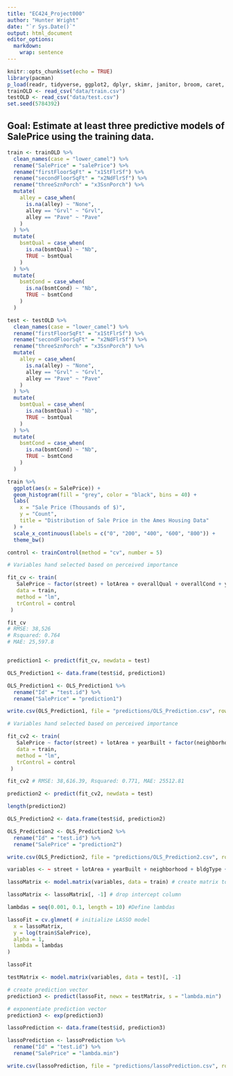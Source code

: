 ```yaml
---
title: "EC424_Project000"
author: "Hunter Wright"
date: "`r Sys.Date()`"
output: html_document
editor_options: 
  markdown: 
    wrap: sentence
---
```


```r
knitr::opts_chunk$set(echo = TRUE)
library(pacman)
p_load(readr, tidyverse, ggplot2, dplyr, skimr, janitor, broom, caret, glmnet)
trainOLD <- read_csv("data/train.csv")
testOLD <- read_csv("data/test.csv")
set.seed(5784392)
```

## Goal: Estimate at least three predictive models of SalePrice using the training data.

```r
train <- trainOLD %>%
  clean_names(case = "lower_camel") %>%
  rename("SalePrice" = "salePrice") %>%
  rename("firstFloorSqFt" = "x1StFlrSf") %>%
  rename("secondFloorSqFt" = "x2NdFlrSf") %>%
  rename("threeSznPorch" = "x3SsnPorch") %>%
  mutate(
    alley = case_when(
      is.na(alley) ~ "None",
      alley == "Grvl" ~ "Grvl",
      alley == "Pave" ~ "Pave"
    )
  ) %>%
  mutate(
    bsmtQual = case_when(
      is.na(bsmtQual) ~ "Nb",
      TRUE ~ bsmtQual
    )
  ) %>%
  mutate(
    bsmtCond = case_when(
      is.na(bsmtCond) ~ "Nb",
      TRUE ~ bsmtCond
    )
  )

```

```r
test <- testOLD %>%
  clean_names(case = "lower_camel") %>%
  rename("firstFloorSqFt" = "x1StFlrSf") %>%
  rename("secondFloorSqFt" = "x2NdFlrSf") %>%
  rename("threeSznPorch" = "x3SsnPorch") %>%
  mutate(
    alley = case_when(
      is.na(alley) ~ "None",
      alley == "Grvl" ~ "Grvl",
      alley == "Pave" ~ "Pave"
    )
  ) %>%
  mutate(
    bsmtQual = case_when(
      is.na(bsmtQual) ~ "Nb",
      TRUE ~ bsmtQual
    )
  ) %>%
  mutate(
    bsmtCond = case_when(
      is.na(bsmtCond) ~ "Nb",
      TRUE ~ bsmtCond
    )
  )

```


```r
train %>%
  ggplot(aes(x = SalePrice)) +
  geom_histogram(fill = "grey", color = "black", bins = 40) +
  labs(
    x = "Sale Price (Thousands of $)",
    y = "Count",
    title = "Distribution of Sale Price in the Ames Housing Data"
  ) +
  scale_x_continuous(labels = c("0", "200", "400", "600", "800")) +
  theme_bw()

```

```r

control <- trainControl(method = "cv", number = 5) 

# Variables hand selected based on perceived importance

fit_cv <- train(
   SalePrice ~ factor(street) + lotArea + overallQual + overallCond + yearBuilt + factor(neighborhood) + factor(bldgType) + factor(houseStyle) + yearRemodAdd + factor(exterQual) + factor(exterCond) + factor(heatingQc) + bedroomAbvGr + kitchenAbvGr,
   data = train,                 
   method = "lm",                
   trControl = control           
 )

fit_cv
# RMSE: 38,526
# Rsquared: 0.764
# MAE: 25,597.8


prediction1 <- predict(fit_cv, newdata = test)

OLS_Prediction1 <- data.frame(test$id, prediction1)

OLS_Prediction1 <- OLS_Prediction1 %>%
  rename("Id" = "test.id") %>%
  rename("SalePrice" = "prediction1")


```

```r
write.csv(OLS_Prediction1, file = "predictions/OLS_Prediction.csv", row.names = FALSE)
```

```r

# Variables hand selected based on perceived importance

fit_cv2 <- train(
   SalePrice ~ factor(street) + lotArea + yearBuilt + factor(neighborhood) + factor(bldgType) + factor(houseStyle) + yearRemodAdd + factor(exterQual) + factor(exterCond) + factor(heatingQc) + bedroomAbvGr + kitchenAbvGr + overallCond*yearBuilt + overallQual*yearBuilt + overallCond*overallQual,
   data = train,                 
   method = "lm",                
   trControl = control           
 )

fit_cv2 # RMSE: 38,616.39, Rsquared: 0.771, MAE: 25512.81

prediction2 <- predict(fit_cv2, newdata = test)

length(prediction2)

OLS_Prediction2 <- data.frame(test$id, prediction2)

OLS_Prediction2 <- OLS_Prediction2 %>%
  rename("Id" = "test.id") %>%
  rename("SalePrice" = "prediction2")
```

```r
write.csv(OLS_Prediction2, file = "predictions/OLS_Prediction2.csv", row.names = FALSE)
```

```r

variables <- ~ street + lotArea + yearBuilt + neighborhood + bldgType + yearRemodAdd + exterQual + exterCond + heatingQc + bedroomAbvGr + kitchenAbvGr + overallCond + overallQual + bsmtCond

lassoMatrix <- model.matrix(variables, data = train) # create matrix to convert factors to dummy

lassoMatrix <- lassoMatrix[, -1] # drop intercept column

lambdas = seq(0.001, 0.1, length = 10) #Define lambdas

lassoFit = cv.glmnet( # initialize LASSO model
  x = lassoMatrix,
  y = log(train$SalePrice),
  alpha = 1,
  lambda = lambdas
)

lassoFit

testMatrix <- model.matrix(variables, data = test)[, -1]

# create prediction vector
prediction3 <- predict(lassoFit, newx = testMatrix, s = "lambda.min") 

# exponentiate prediction vector
prediction3 <- exp(prediction3)

lassoPrediction <- data.frame(test$id, prediction3)

lassoPrediction <- lassoPrediction %>%
  rename("Id" = "test.id") %>%
  rename("SalePrice" = "lambda.min")

```

```r
write.csv(lassoPrediction, file = "predictions/lassoPrediction.csv", row.names = FALSE)
```










